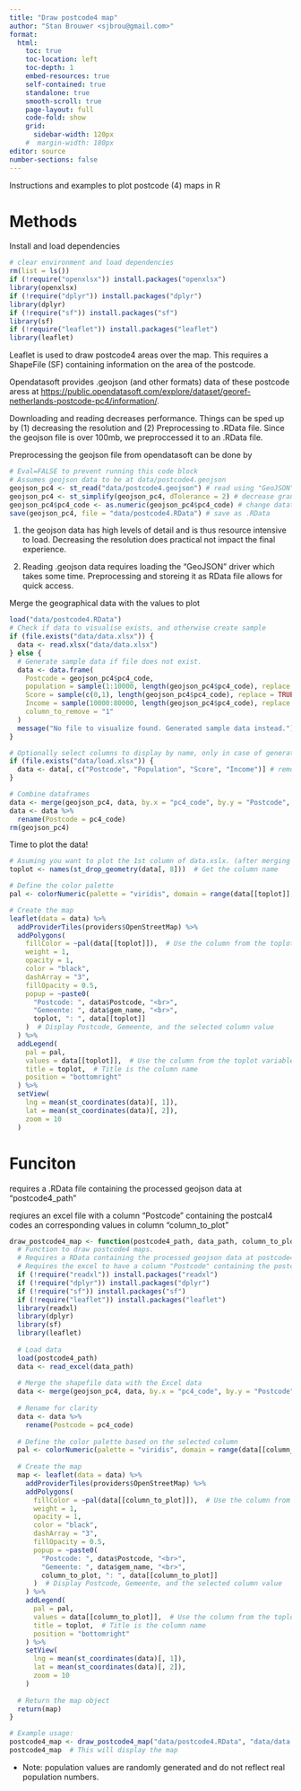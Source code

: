 ```yaml
---
title: "Draw postcode4 map"
author: "Stan Brouwer <sjbrou@gmail.com>"
format:
  html:
    toc: true
    toc-location: left
    toc-depth: 1
    embed-resources: true
    self-contained: true
    standalone: true
    smooth-scroll: true
    page-layout: full
    code-fold: show
    grid:
      sidebar-width: 120px
    #  margin-width: 180px
editor: source
number-sections: false
---
```


<style>
/* Adjust the sidebar width and overall grid layout */
.sidebar {
    width: 80px; /* Set the sidebar width to 80px (or any value you prefer) */
}

.grid {
    margin-left: 100px; /* Adjust the margin on the grid to fit your layout */
}

/* Optional: Adjust the content area margin */
.content {
    margin-left: 100px; /* Ensure the content doesn't overlap with the sidebar */
}
</style>


Instructions and examples to plot postcode (4) maps in R


# Methods

Install and load dependencies

```r
# clear environment and load dependencies
rm(list = ls())
if (!require("openxlsx")) install.packages("openxlsx")
library(openxlsx)
if (!require("dplyr")) install.packages("dplyr")
library(dplyr)
if (!require("sf")) install.packages("sf")
library(sf)
if (!require("leaflet")) install.packages("leaflet")
library(leaflet)

```

Leaflet is used to draw postcode4 areas over the map. This requires a ShapeFile (SF) containing information on the area of the postcode.

Opendatasoft provides .geojson (and other formats) data of these postcode aress at <https://public.opendatasoft.com/explore/dataset/georef-netherlands-postcode-pc4/information/>.

Downloading and reading decreases performance. Things can be sped up by (1) decreasing the resolution and (2) Preprocessing to .RData file. Since the geojson file is over 100mb, we preproccessed it to an .RData file.

Preprocessing the geojson file from opendatasoft can be done by
```r
# Eval=FALSE to prevent running this code block
# Assumes geojson data to be at data/postcode4.geojson
geojson_pc4 <- st_read("data/postcode4.geojson") # read using "GeoJSON" driver
geojson_pc4 <- st_simplify(geojson_pc4, dTolerance = 2) # decrease granularity see (1)
geojson_pc4$pc4_code <- as.numeric(geojson_pc4$pc4_code) # change datatype for merging on postcode4 later
save(geojson_pc4, file = "data/postcode4.RData") # save as .RData
```


::: column-margin
1.  the geojson data has high levels of detail and is thus resource intensive to load. Decreasing the resolution does practical not impact the final experience.

2.  Reading .geojson data requires loading the "GeoJSON" driver which takes some time. Preprocessing and storeing it as RData file allows for quick access.
:::

Merge the geographical data with the values to plot

```r
load("data/postcode4.RData")
# Check if data to visualise exists, and otherwise create sample
if (file.exists("data/data.xlsx")) {
  data <- read.xlsx("data/data.xlsx")
} else {
  # Generate sample data if file does not exist. 
  data <- data.frame(
    Postcode = geojson_pc4$pc4_code,
    population = sample(1:10000, length(geojson_pc4$pc4_code), replace = TRUE),  # Random values between 1 and 10000
    Score = sample(c(0,1), length(geojson_pc4$pc4_code), replace = TRUE), # Random values between 0 - 1
    Income = sample(10000:80000, length(geojson_pc4$pc4_code), replace = TRUE), # Randon values between 10k and 80k
    column_to_remove = "1"
  )
  message("No file to visualize found. Generated sample data instead.")
}

# Optionally select columns to display by name, only in case of generated data to ensure no other data is removed. 
if (file.exists("data/load.xlsx")) {
  data <- data[, c("Postcode", "Population", "Score", "Income")] # removes column "column_to_remove" from the dataframe. By default all numerical columns are displayed on hover
}

# Combine dataframes
data <- merge(geojson_pc4, data, by.x = "pc4_code", by.y = "Postcode", all.x = TRUE) # for some reason, the geojson_pc4 must be the first dataframe in the merge to ensure that the leaflet-setVieuw works correct (due to the geometry being added to the data[,1] col?)
data <- data %>%
  rename(Postcode = pc4_code)
rm(geojson_pc4)
```

Time to plot the data!

```r

# Asuming you want to plot the 1st column of data.xslx. (after merging and removing "Postcode" this is the 8th column)
toplot <- names(st_drop_geometry(data[, 8]))  # Get the column name

# Define the color palette
pal <- colorNumeric(palette = "viridis", domain = range(data[[toplot]], na.rm = TRUE), na.color = "transparent")

# Create the map
leaflet(data = data) %>%
  addProviderTiles(providers$OpenStreetMap) %>%
  addPolygons(
    fillColor = ~pal(data[[toplot]]),  # Use the column from the toplot variable
    weight = 1,
    opacity = 1,
    color = "black",
    dashArray = "3",
    fillOpacity = 0.5,
    popup = ~paste0(
      "Postcode: ", data$Postcode, "<br>",
      "Gemeente: ", data$gem_name, "<br>",
      toplot, ": ", data[[toplot]]
    )  # Display Postcode, Gemeente, and the selected column value
  ) %>%
  addLegend(
    pal = pal,
    values = data[[toplot]],  # Use the column from the toplot variable
    title = toplot,  # Title is the column name
    position = "bottomright"
  ) %>%
  setView(
    lng = mean(st_coordinates(data)[, 1]),
    lat = mean(st_coordinates(data)[, 2]),
    zoom = 10
  )
```

# Funciton

requires a .RData file containing the processed geojson data at "postcode4_path"

reqiures an excel file with a column "Postcode" containing the postcal4 codes an corresponding values in column "column_to_plot"

```r
draw_postcode4_map <- function(postcode4_path, data_path, column_to_plot) {
  # Function to draw postcode4 maps. 
  # Requires a RData containing the processed geojson data at postcode4_path
  # Requires the excel to have a column "Postcode" containing the postcal4 codes an corresponding values in column "column_to_plot"
  if (!require("readxl")) install.packages("readxl")
  if (!require("dplyr")) install.packages("dplyr")
  if (!require("sf")) install.packages("sf")
  if (!require("leaflet")) install.packages("leaflet")
  library(readxl)
  library(dplyr)
  library(sf)
  library(leaflet)
  
  # Load data
  load(postcode4_path)
  data <- read_excel(data_path)
  
  # Merge the shapefile data with the Excel data
  data <- merge(geojson_pc4, data, by.x = "pc4_code", by.y = "Postcode", all.x = TRUE)
  
  # Rename for clarity
  data <- data %>%
    rename(Postcode = pc4_code)
  
  # Define the color palette based on the selected column
  pal <- colorNumeric(palette = "viridis", domain = range(data[[column_to_plot]], na.rm = TRUE), na.color = "transparent")
  
  # Create the map
  map <- leaflet(data = data) %>%
    addProviderTiles(providers$OpenStreetMap) %>%
    addPolygons(
      fillColor = ~pal(data[[column_to_plot]]),  # Use the column from the toplot variable
      weight = 1,
      opacity = 1,
      color = "black",
      dashArray = "3",
      fillOpacity = 0.5,
      popup = ~paste0(
        "Postcode: ", data$Postcode, "<br>",
        "Gemeente: ", data$gem_name, "<br>",
        column_to_plot, ": ", data[[column_to_plot]]
      )  # Display Postcode, Gemeente, and the selected column value
    ) %>%
    addLegend(
      pal = pal,
      values = data[[column_to_plot]],  # Use the column from the toplot variable
      title = toplot,  # Title is the column name
      position = "bottomright"
    ) %>%
    setView(
      lng = mean(st_coordinates(data)[, 1]),
      lat = mean(st_coordinates(data)[, 2]),
      zoom = 10
    )
  
  # Return the map object
  return(map)
}

# Example usage:
postcode4_map <- draw_postcode4_map("data/postcode4.RData", "data/data.xlsx", "population")
postcode4_map  # This will display the map
```
* Note: population values are randomly generated and do not reflect real population numbers.